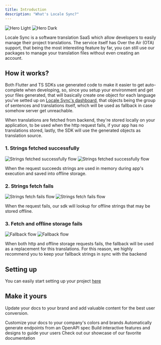 ```yaml
---
title: Introduction
description: "What's Locale Sync?"
---
```


<img
  className="block dark:hidden"
  src="/images/hero-light.svg"
  alt="Hero Light"
/>
<img
  className="hidden dark:block"
  src="/images/hero-dark.svg"
  alt="Hero Dark"
/>

Locale Sync is a software translation SaaS which allow developers to easily manage their project translations. The service itself has Over the Air (OTA) support, that being the most interesting feature by far, you can still use our packages to manage your translation files without even creating an account.

## How it works?

Both Flutter and TS SDKs use generated code to make it easier to get auto-complete when developing, so, since you setup your environment and get your files generated, that will basically create one object for each language you've setted up on <a href="#">Locale Sync's dashboard</a>, that objects being the group of sentences and translations itself, which will be used as fallback in case somehow server get unreachable.

When translations are fetched from backend, they're stored locally on your application, to be used when the http request fails, if your app has no translations stored, lastly, the SDK will use the generated objects as translation source.

### 1. Strings fetched successfully

<img src="/images/flow-1.svg" alt="Strings fetched successfully flow" className="hidden dark:block" />
<img src="/images/light/flow-1.svg" alt="Strings fetched successfully flow" className="block dark:hidden" />

When the request succeeds strings are used in memory during app's execution and saved into offline storage.

### 2. Strings fetch fails

<img src="/images/flow-2.svg" alt="Strings fetch fails flow" className="hidden dark:block" />
<img src="/images/light/flow-2.svg" alt="Strings fetch fails flow" className="block dark:hidden" />


When the request fails, our sdk will lookup for offline strings that may be stored offline.

### 3. Fetch and offline storage fails
<img src="/images/flow-3.svg" alt="Fallback flow"  className="hidden dark:block" />
<img src="/images/light/flow-3.svg" alt="Fallback flow"  className="block dark:hidden" />

When both http and offline storage requests fails, the fallback will be used as a replacement for this translations. For this reason, we highly recommend you to keep your fallback strings in sync with the backend

## Setting up

You can easily start setting up your project <a href="/config/config-file">here</a>


## Make it yours

Update your docs to your brand and add valuable content for the best user conversion.

<CardGroup cols={2}>
  <Card
    title="Customize Style"
    icon="palette"
    href="https://mintlify.com/docs/settings/global"
  >
    Customize your docs to your company's colors and brands
  </Card>
  <Card
    title="Reference APIs"
    icon="code"
    href="https://mintlify.com/docs/api-playground/openapi"
  >
    Automatically generate endpoints from an OpenAPI spec
  </Card>
  <Card
    title="Add Components"
    icon="screwdriver-wrench"
    href="https://mintlify.com/docs/components/accordion"
  >
    Build interactive features and designs to guide your users
  </Card>
  <Card
    title="Get Inspiration"
    icon="stars"
    href="https://mintlify.com/customers"
  >
    Check out our showcase of our favorite documentation
  </Card>
</CardGroup>
